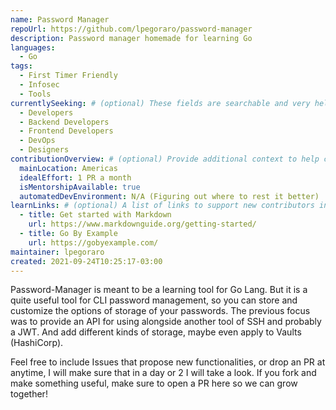 ```yaml
---
name: Password Manager
repoUrl: https://github.com/lpegoraro/password-manager
description: Password manager homemade for learning Go 
languages:
  - Go
tags: 
  - First Timer Friendly
  - Infosec
  - Tools
currentlySeeking: # (optional) These fields are searchable and very helpful for contributors to match well with your project
  - Developers
  - Backend Developers
  - Frontend Developers
  - DevOps
  - Designers
contributionOverview: # (optional) Provide additional context to help contributors match well with your project
  mainLocation: Americas
  idealEffort: 1 PR a month
  isMentorshipAvailable: true
  automatedDevEnvironment: N/A (Figuring out where to rest it better)
learnLinks: # (optional) A list of links to support new contributors in learning about your project and tech stack and culture / community
  - title: Get started with Markdown
    url: https://www.markdownguide.org/getting-started/
  - title: Go By Example
    url: https://gobyexample.com/
maintainer: lpegoraro
created: 2021-09-24T10:25:17-03:00
---
```


<!-- Divide your content into sections using our handy shortcodes. Each section is optional -->

<Overview>

Password-Manager is meant to be a learning tool for Go Lang.
But it is a quite useful tool for CLI password management, 
so you can store and customize the options of storage of your passwords.
The previous focus was to provide an API for using alongside another tool of SSH and probably a JWT.
And add different kinds of storage, maybe even apply to Vaults (HashiCorp).

</Overview>

<Contributing>

Feel free to include Issues that propose new functionalities, or drop an PR at anytime, I will make sure that in a day or 2 I will take a look.
If you fork and make something useful, make sure to open a PR here so we can grow together!

</Contributing>
